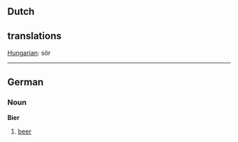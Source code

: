 == Dutch ==
== translations ==
[[Hungarian]]: sör

----
== German ==
=== Noun ===

'''Bier''' 

# [[beer]]